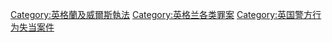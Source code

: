 [[Category:英格蘭及威爾斯執法|Category:英格蘭及威爾斯執法]]
[[Category:英格兰各类罪案|Category:英格兰各类罪案]]
[[Category:英国警方行为失当案件|Category:英国警方行为失当案件]]